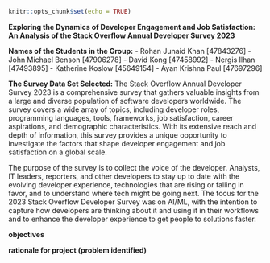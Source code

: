 ```r
knitr::opts_chunk$set(echo = TRUE)
```

**Exploring the Dynamics of Developer Engagement and Job Satisfaction: An Analysis of the Stack Overflow Annual Developer Survey 2023**

**Names of the Students in the Group:** 
- Rohan Junaid Khan [47843276]
- John Michael Benson [47906278]
- David Kong [47458992]
- Nergis Ilhan [47493895]
- Katherine Koslow [45649154]
- Ayan Krishna Paul [47697296]


**The Survey Data Set Selected:** 
The Stack Overflow Annual Developer Survey 2023 is a comprehensive survey that gathers valuable insights from a large and diverse population of software developers worldwide. The survey covers a wide array of topics, including developer roles, programming languages, tools, frameworks, job satisfaction, career aspirations, and demographic characteristics. With its extensive reach and depth of information, this survey provides a unique opportunity to investigate the factors that shape developer engagement and job satisfaction on a global scale.

The purpose of the survey is to collect the voice of the developer. Analysts, IT leaders, reporters, and other developers to stay up to date with the evolving developer experience, technologies that are rising or falling in favor, and to understand where tech might be going next. The focus for the 2023 Stack Overflow Developer Survey was on AI/ML, with the intention to capture how developers are thinking about it and using it in their workflows and to enhance the developer experience to get people to solutions faster. 

**objectives**


**rationale for project (problem identified)**
